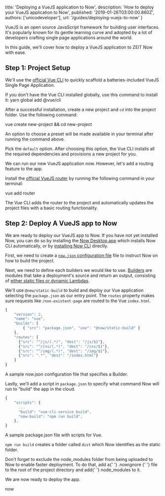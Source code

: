 
  title: 'Deploying a VueJS application to Now',
  description: 'How to deploy your VueJS application to Now',
  published: '2019-01-26T03:00:00.860Z',
  authors: ['unicodeveloper'],
  url: '/guides/deploying-vuejs-to-now'
}

VueJS is an open source JavaScript framework for building user interfaces. It's popularly known for its gentle learning curve and adopted by a lot of developers crafting single page applications around the world.

In this guide, we'll cover how to deploy a VueJS application to ZEIT Now with ease.

## Step 1: Project Setup

We'll use the [official Vue CLI](https://github.com/vuejs/vue-cli) to quickly scaffold a batteries-included VueJS Single Page Application.

<Note>
  If you don't have the Vue CLI installed globally, use this command to install
  it:
  <TerminalInput>yarn global add @vue/cli</TerminalInput>
</Note>

After a successful installation, create a new project and `cd` into the project folder. Use the following command:

<TerminalInput>vue create new-project && cd new-project</TerminalInput>

An option to choose a preset will be made available in your terminal after running the command above.

Pick the `default` option. After choosing this option, the Vue CLI installs all the required dependencies and provisions a new project for you.

We can run our new VueJS application now. However, let's add a routing feature to the app.

Install the [official VueJS router](https://router.vuejs.org/) by running the following command in your terminal:

<TerminalInput>vue add router</TerminalInput>

The Vue CLI adds the router to the project and automatically updates the project files with a basic routing functionality.

## Step 2: Deploy A VueJS app to Now

We are ready to deploy our VueJS app to Now. If you have not yet installed Now, you can do so by installing the [Now Desktop app](/docs/v2/getting-started/installation/#now-desktop) which installs Now CLI automatically, or by [installing Now CLI](/docs/v2/getting-started/installation/#now-cli) directly.

First, we need to create a [`now.json` configuration file](https://zeit.co/docs/v2/deployments/configuration) file to instruct Now on how to build the project.

Next, we need to define each builders we would like to use. [Builders](https://zeit.co/docs/v2/deployments/builders/overview/) are modules that take a deployment's source and return an output, consisting of [either static files or dynamic Lambdas](https://zeit.co/docs/v2/deployments/builds/#sources-and-outputs).

We'll use `@now/static-build` to build and deploy our Vue application selecting the `package.json` as our entry point. The `routes` property makes sure requests like `/non-existent-page` are routed to the Vue `index.html`.

```js
{
    "version": 2,
    "name": "vue",
    "builds": [
        { "src": "package.json", "use": "@now/static-build" }
    ],
    "routes": [
      {"src": "^/js/(.*)", "dest": "/js/$1"},
      {"src": "^/css/(.*)", "dest": "/css/$1"},
      {"src": "^/img/(.*)", "dest": "/img/$1"},
      {"src": ".*", "dest": "/index.html"}
    ]
}
```

<Caption>
  A sample <InlineCode>now.json</InlineCode> configuration file that specifies a
  Builder.
</Caption>

Lastly, we'll add a script in `package.json` to specify what command Now will run to "build" the app in the cloud.

```js
{
    "scripts": {
      ...
      "build": "vue-cli-service build",
      "now-build": "npm run build",
    },
}
```

<Caption>
  A sample <InlineCode>package.json</InlineCode> file with scripts for Vue.
</Caption>

`npm run build` creates a folder called `dist` which Now identifies as the static folder.

<Note>
  Don't forget to exclude the <InlineCode>node_modules</InlineCode> folder from
  being uploaded to Now to enable faster deployment. To do that, add a{' '}
  <GenericLink href="/docs/v2/deployments/ignoring-source-paths">
    .nowignore
  </GenericLink>{' '}
  file to the root of the project directory and add{' '}
  <InlineCode>node_modules</InlineCode> to it.
</Note>

We are now ready to deploy the app.

<TerminalInput>now</TerminalInput>

